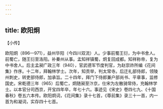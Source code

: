 ```yaml
---
---
---
```

title: 欧阳炯
---







【小传】


欧阳炯（896—971），益州华阳（今四川双流）人。少事前蜀王衍，为中书舍人。前蜀亡，随王衍至洛阳。补秦州从事。孟知祥镇蜀，炯复回成都。知祥称帝，复为中书舍人。后主孟昶广政三年（940），官武德军节度判官，为赵崇祚所编《花间集》作序。十二年，拜翰林学士。次年，知贡举，判太常寺。后迁礼部侍郎，领陵州刺史，转吏部侍郎，加承旨。二十四年，拜门下侍郎兼户部尚书、平章事，监修国史。宋乾德三年（965）后蜀亡，炯随昶至汴京，仕宋为左散骑常侍，充翰林学士。以本官分司西京，开宝四年卒，年七十六。事迹见《宋史》卷四七九、《十国春秋》卷五六本传。欧阳炯词，《花间集》录十七首，《尊前集》录三十一首，内一首为和凝词，实存四十七首。